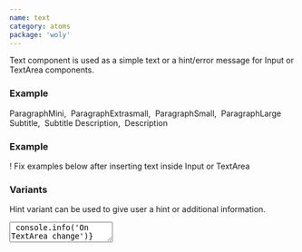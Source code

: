 ```yaml
---
name: text
category: atoms
package: 'woly'
---
```



Text component is used as a simple text or a hint/error message for Input or TextArea components.

### Example

<Playground direction="vertical">
  <Line>
    <Text type="M">ParagraphMini,&nbsp;</Text>
    <Text type="XS">ParagraphExtrasmall,&nbsp;</Text>
    <Text type="S">ParagraphSmall,&nbsp;</Text>
    <Text type="L">ParagraphLarge&nbsp;</Text>
  </Line>
  <Line>
    <Text type="subtitle">Subtitle,&nbsp;</Text>
    <Text type="subtitle" weight="medium">
      Subtitle
    </Text>
  </Line>
  <Line>
    <Text type="hint" weight="light">
      Description,&nbsp;
    </Text>
    <Text type="hint" weight="regular">
      Description
    </Text>
  </Line>
</Playground>

### Example

<Playground direction="vertical">
  <Text variant="error" type="hint">
    ! Fix examples below after inserting text inside Input or TextArea
  </Text>
</Playground>

### Variants

Hint variant can be used to give user a hint or additional information.

<Playground direction="vertical">
  <TextArea
    name="name"
    onChange={(event) => console.info('On TextArea change')}
    placeholder="Enter your name here"
    type="text"
    value="Hi"
  />
  <Text variant="primary" type="hint">
    Description/Hint
  </Text>
</Playground>

Error variant can be used to focus user attention on error.

<Playground direction="vertical">
  <Input
    name="name"
    onChange={(event) => console.info('On input change')}
    placeholder="Enter your name here"
    type="text"
    value="Hi"
    variant="error"
  />
  <Text variant="error" type="hint">
    Error text
  </Text>
</Playground>

### Kinds

| Name   | Description                                       |
| ------ | ------------------------------------------------- |
| `Text` | Base text. Useful for creating a new kind of text |

### Props

| Name      | Type                                          | Default      | Description                          |
| --------- | --------------------------------------------- | ------------ | ------------------------------------ |
| `type`    | `'L' ӏ 'S' ӏ 'XS' ӏ 'M'ӏ 'subtitle' ӏ 'hint'` | `'subtitle'` | Type of text                         |
| `variant` | `string`                                      | `'default'`  | Variant prop to style Text component |
| `weight`  | `'medium' ӏ 'regular' ӏ 'light'`              | `'regular'`  | Font weight of text                  |
